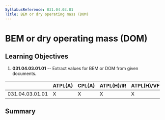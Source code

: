 ```yaml
---
SyllabusReference: 031.04.03.01
Title: BEM or dry operating mass (DOM)
---
```


# BEM or dry operating mass (DOM)

## Learning Objectives

1.  **031.04.03.01.01** -- Extract values for BEM or DOM from given documents.

|                 | ATPL(A) | CPL(A) | ATPL(H)/IR | ATPL(H)/VFR | CPL(H) | IR  | CBIR(A) |
| --------------- | ------- | ------ | ---------- | ----------- | ------ | --- | ------- |
| 031.04.03.01.01 | X       | X      | X          | X           | X      |     |         |

## Summary
